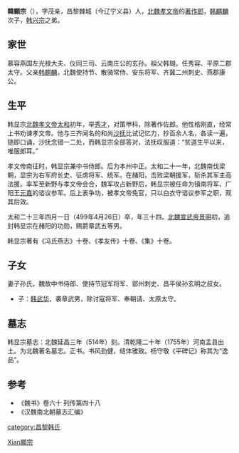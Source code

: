 '''韓顯宗'''（{{bd|466年||499年|4月26日||catIdx=Han韓顯宗}}），字茂亲，昌黎棘城（今辽宁义县）人，[[北魏孝文帝|北魏孝文帝]]的[[著作郎|著作郎]]，[[韩麒麟|韩麒麟]]次子，[[韩兴宗|韩兴宗]]之弟。

==家世==
慕容燕国左光禄大夫、仪同三司、云南庄公的玄孙。祖父韩瑚，任秀容、平原二郡太守。父亲[[韩麒麟|韩麒麟]]，北魏使持节、散骑常侍、安东将军、齐冀二州刺史、燕郡康公。

==生平==
韩显宗[[北魏孝文帝|北魏孝文帝]][[太和_(北魏)|太和]]初年，举[[秀才|秀才]]，对策甲科，除著作佐郎。他性格刚直，经常上书劝谏孝文帝。他与三齐闻名的和尚[[沙抚|沙抚]]比试记忆力，抄百余人名，各读一遍，随即口诵，沙抚念错一二处，而韩显宗全部答对，法抚叹服道：“贫道生平以来，唯服郎耳。”

孝文帝南征时，韩显宗兼中书侍郎。后为本州中正。太和二十一年，北魏南伐梁朝，显宗为右军府长史、征虏将军、统军。在赭阳，击败梁朝援军，斩杀其军主高法援。率军至新野与孝文帝会合，魏军攻占新野后，韩显宗被任命为镇南将军、广阳王[[元嘉_(广阳王)|元嘉]]的谘议参军。后上表争功，被孝文帝免官，只以白衣守谘议参军之职，观其后效。

太和二十三年四月一日（499年4月26日）卒，年三十四。[[北魏宣武帝|北魏宣武帝]][[景明|景明]]初，追封韩显宗在赭阳的功勋，赐爵章武五等男。

韩显宗著有《冯氏燕志》十卷、《孝友传》十卷、《集》十卷。

==子女==
妻子孙氏，魏故中书侍郎、使持节冠军将军、郢州刺史、昌平侯孙玄明之叔女。
* 子：[[韩武华|韩武华]]，袭章武男，除讨寇将军、奉朝请、太原太守。

==墓志==
韩显宗墓志：北魏延昌三年（514年）刻。清乾隆二十年（1755年）河南孟县出土。为北魏著名墓志。正书。书风劲健，结体雅致。杨守敬《平碑记》称其为“逸品”。

==参考==
* 《魏书》卷六十 列传第四十八
* 《汉魏南北朝墓志汇编》

{{DEFAULTSORT:Han韓顯宗}}
[[category:昌黎韩氏|category:昌黎韩氏]]
[[Category:韩姓|Xian顯宗]]